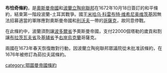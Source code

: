 '''布恰奇條約'''，是[[奧斯曼帝國|奧斯曼帝國]]和[[波蘭立陶宛聯邦|波蘭立陶宛聯邦]]在1672年10月18日簽訂的和平條約，結束第一階段波蘭-土耳其戰爭。國王[[米哈乌·科雷布特·维希尼奥维茨基|米哈乌·科雷布特·维希尼奥维茨基]]因無法招募適當的軍隊應對奧斯曼帝國和[[利沃夫|利沃夫]]一帶的[[哥薩克|哥薩克]]，故同意停戰。

在此條約中，波蘭須割讓[[波多爾省|波多爾省]]予奧斯曼帝國，支付22000個塔勒的歲貢和割讓[[布拉茨瓦夫省|布拉茨瓦夫省]]及[[基辅省|基辅省]]予[[右岸烏克蘭|右岸烏克蘭]]哥薩克。

兩國在1673年春天恢復敵對行動，因波蘭立陶宛聯邦眾議院從未批准該條約，在1676年被修訂為茹拉夫諾條約。

[[category:鄂圖曼帝國條約|category:鄂圖曼帝國條約]]